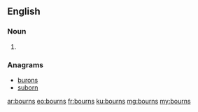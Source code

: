==English==

===Noun===
{{head|en|noun plural form}}

# {{plural of|bourn|lang=en}}

===Anagrams===
* [[burons#English|burons]]
* [[suborn#English|suborn]]

[[ar:bourns]]
[[eo:bourns]]
[[fr:bourns]]
[[ku:bourns]]
[[mg:bourns]]
[[my:bourns]]